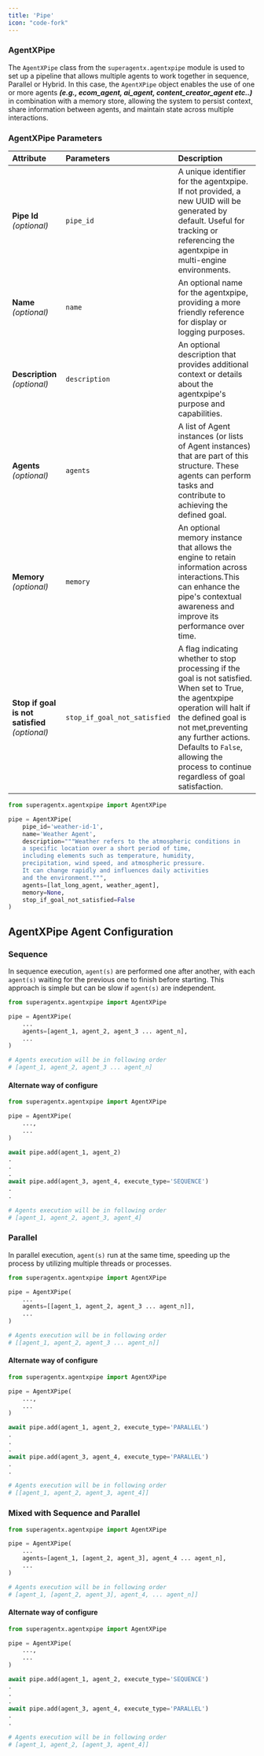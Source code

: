```yaml
---
title: 'Pipe'
icon: "code-fork"
---
```


### AgentXPipe
The `AgentXPipe` class from the `superagentx.agentxpipe` module is used to set up a pipeline that allows multiple agents to work
together in sequence, Parallel or Hybrid. In this case, the `AgentXPipe` object enables the use of one or
more agents **_(e.g., ecom_agent, ai_agent, content_creator_agent etc..)_** in combination with a memory store,
allowing the system to persist context, share information between agents, and maintain state across multiple interactions.

### AgentXPipe Parameters
| Attribute                                     | Parameters                  | Description                                                                                                                                                                                                                                                                             |
| :--------------------                         | :----------------           | :-------------------------------------                                                                                                                                                                                                                                                  |
|**Pipe Id** _(optional)_                       |`pipe_id`                    | A unique identifier for the agentxpipe. If not provided, a new UUID will be generated by default. Useful for tracking or referencing the agentxpipe in multi-engine environments.                                                                                                       |
|**Name** _(optional)_                          |`name`                       | An optional name for the agentxpipe, providing a more friendly reference for display or logging purposes.                                                                                                                                                                               |
|**Description**  _(optional)_                  |`description`                | An optional description that provides additional context or details about the agentxpipe's purpose and capabilities.                                                                                                                                                                    |
|**Agents**   _(optional)_                      |`agents`                     | A list of Agent instances (or lists of Agent instances) that are part of this structure. These agents can perform tasks and contribute to achieving the defined goal.                                                                                                                   |
|**Memory**   _(optional)_                      |`memory`                     | An optional memory instance that allows the engine to retain information across interactions.This can enhance the pipe's contextual awareness and improve its performance over time.                                                                                                    |
|**Stop if goal is not satisfied** _(optional)_ | `stop_if_goal_not_satisfied`| A flag indicating whether to stop processing if the goal is not satisfied. When set to True, the agentxpipe operation will halt if the defined goal is not met,preventing any further actions. Defaults to `False`, allowing the process to continue regardless of goal satisfaction.     |

```python
from superagentx.agentxpipe import AgentXPipe

pipe = AgentXPipe(
    pipe_id='weather-id-1',
    name='Weather Agent',
    description="""Weather refers to the atmospheric conditions in
    a specific location over a short period of time,
    including elements such as temperature, humidity,
    precipitation, wind speed, and atmospheric pressure.
    It can change rapidly and influences daily activities
    and the environment.""",
    agents=[lat_long_agent, weather_agent],
    memory=None,
    stop_if_goal_not_satisfied=False
)
```
## AgentXPipe Agent Configuration

### Sequence
In sequence execution, `agent(s)` are performed one after another, with each `agent(s)` waiting for the
previous one to finish before starting. This approach is simple but can be slow if `agent(s)` are independent.

```python
from superagentx.agentxpipe import AgentXPipe

pipe = AgentXPipe(
    ...
    agents=[agent_1, agent_2, agent_3 ... agent_n],
    ...
)

# Agents execution will be in following order
# [agent_1, agent_2, agent_3 ... agent_n]
```

#### Alternate way of configure

```python
from superagentx.agentxpipe import AgentXPipe

pipe = AgentXPipe(
    ...,
    ...
)

await pipe.add(agent_1, agent_2)
.
.
.
await pipe.add(agent_3, agent_4, execute_type='SEQUENCE')
.
.

# Agents execution will be in following order
# [agent_1, agent_2, agent_3, agent_4]
```

### Parallel
In parallel execution, `agent(s)` run at the same time, speeding up the process by utilizing multiple threads or processes.

```python
from superagentx.agentxpipe import AgentXPipe

pipe = AgentXPipe(
    ...
    agents=[[agent_1, agent_2, agent_3 ... agent_n]],
    ...
)

# Agents execution will be in following order
# [[agent_1, agent_2, agent_3 ... agent_n]]
```

#### Alternate way of configure

```python
from superagentx.agentxpipe import AgentXPipe

pipe = AgentXPipe(
    ...,
    ...
)

await pipe.add(agent_1, agent_2, execute_type='PARALLEL')
.
.
.
await pipe.add(agent_3, agent_4, execute_type='PARALLEL')
.
.

# Agents execution will be in following order
# [[agent_1, agent_2, agent_3, agent_4]]
```

### Mixed with Sequence and Parallel

```python
from superagentx.agentxpipe import AgentXPipe

pipe = AgentXPipe(
    ...
    agents=[agent_1, [agent_2, agent_3], agent_4 ... agent_n],
    ...
)

# Agents execution will be in following order
# [agent_1, [agent_2, agent_3], agent_4, ... agent_n]]
```

#### Alternate way of configure

```python
from superagentx.agentxpipe import AgentXPipe

pipe = AgentXPipe(
    ...,
    ...
)

await pipe.add(agent_1, agent_2, execute_type='SEQUENCE')
.
.
.
await pipe.add(agent_3, agent_4, execute_type='PARALLEL')
.
.

# Agents execution will be in following order
# [agent_1, agent_2, [agent_3, agent_4]]
```